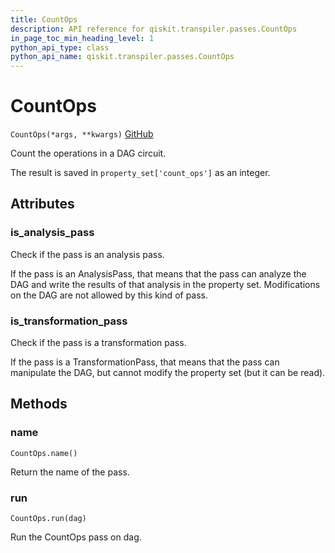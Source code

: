 ```yaml
---
title: CountOps
description: API reference for qiskit.transpiler.passes.CountOps
in_page_toc_min_heading_level: 1
python_api_type: class
python_api_name: qiskit.transpiler.passes.CountOps
---
```


# CountOps

<span id="qiskit.transpiler.passes.CountOps" />

`CountOps(*args, **kwargs)` [GitHub](https://github.com/qiskit/qiskit/tree/stable/0.14/qiskit/transpiler/passes/analysis/count_ops.py "view source code")

Count the operations in a DAG circuit.

The result is saved in `property_set['count_ops']` as an integer.

## Attributes

### is\_analysis\_pass

Check if the pass is an analysis pass.

If the pass is an AnalysisPass, that means that the pass can analyze the DAG and write the results of that analysis in the property set. Modifications on the DAG are not allowed by this kind of pass.

### is\_transformation\_pass

Check if the pass is a transformation pass.

If the pass is a TransformationPass, that means that the pass can manipulate the DAG, but cannot modify the property set (but it can be read).

## Methods

### name

<span id="qiskit.transpiler.passes.CountOps.name" />

`CountOps.name()`

Return the name of the pass.

### run

<span id="qiskit.transpiler.passes.CountOps.run" />

`CountOps.run(dag)`

Run the CountOps pass on dag.

